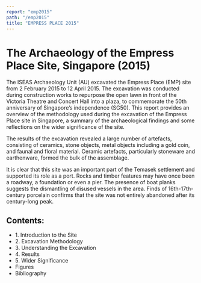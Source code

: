 ```yaml
---
report: "emp2015"
path: "/emp2015"
title: "EMPRESS PLACE 2015"
---
```



# The Archaeology of the Empress Place Site, Singapore (2015)

The ISEAS Archaeology Unit (AU) excavated the Empress Place (EMP) site from 2 February 2015 to 12 April 2015. The excavation was conducted during construction works to repurpose the open lawn in front of the Victoria Theatre and Concert Hall into a plaza, to commemorate the 50th anniversary of Singapore’s independence  (SG50). This report provides an overview of the methodology used during the excavation of the Empress Place site in Singapore, a summary of the archaeological findings and some reflections on the wider significance of the site. 

The results of the excavation revealed a large number of artefacts, consisting of ceramics, stone objects, metal objects including a gold coin, and faunal and floral material. Ceramic artefacts, particularly stoneware and earthenware, formed the bulk of the assemblage.

It is clear that this site was an important part of the Temasek settlement and supported its role as a port. Rocks and timber features may have once been a roadway, a foundation or even a pier. The presence of boat planks suggests the dismantling of disused vessels in the area. Finds of 16th-17th-century porcelain confirms that the site was not entirely abandoned after its century-long peak.

## Contents:

 - <BaseLink href="/emp2015/text/introduction">1. Introduction to the Site</BaseLink>
 - <BaseLink href="/emp2015/text/excavationmethodology">2. Excavation Methodology</BaseLink>
 - <BaseLink href="/emp2015/text/understanding">3. Understanding the Excavation</BaseLink>
 - <BaseLink href="/emp2015/text/results">4. Results</BaseLink>
 - <BaseLink href="/emp2015/text/widersignificance">5. Wider Significance</BaseLink>
 - <BaseLink href="/emp2015/text/figures">Figures</BaseLink>
 - <BaseLink href="/emp2015/text/bibliography">Bibliography</BaseLink>


